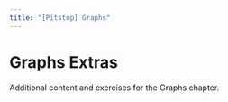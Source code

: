 ```yaml
---
title: "[Pitstop] Graphs"
---
```


# Graphs Extras

Additional content and exercises for the Graphs chapter.

<script async src="https://talk.hyvor.com/embed/embed.js" type="module"></script>
<hyvor-talk-comments
	website-id="13014"
	page-id="ch07-graphs-extras"
></hyvor-talk-comments>
